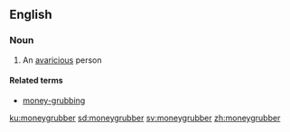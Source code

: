 ==English==

===Noun===
{{en-noun}}

# An [[avaricious]] person

====Related terms====
*[[money-grubbing]]

[[ku:moneygrubber]]
[[sd:moneygrubber]]
[[sv:moneygrubber]]
[[zh:moneygrubber]]